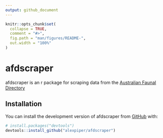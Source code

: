 ```yaml
---
output: github_document
---
```


<!-- README.md is generated from README.Rmd. Please edit that file -->

```r
knitr::opts_chunk$set(
  collapse = TRUE,
  comment = "#>",
  fig.path = "man/figures/README-",
  out.width = "100%"
)
```

# afdscraper

<!-- badges: start -->
<!-- badges: end -->

afdscraper is an r package for scraping data from the [Australian Faunal Directory](https://biodiversity.org.au/afd/home)

## Installation

You can install the development version of afdscraper from [GitHub](https://github.com/) with:

``` r
# install.packages("devtools")
devtools::install_github("alexpiper/afdscraper")
```

